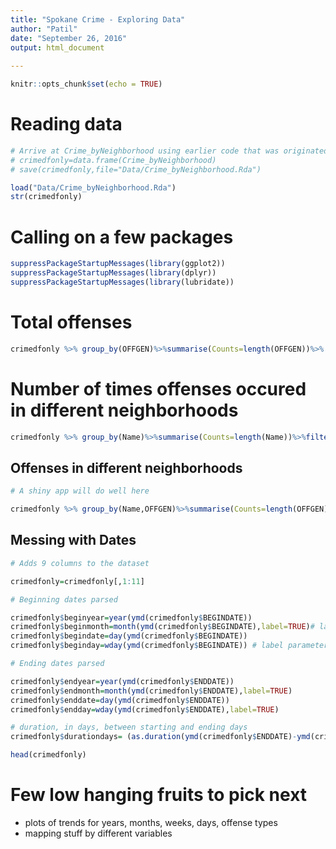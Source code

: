 ```yaml
---
title: "Spokane Crime - Exploring Data"
author: "Patil"
date: "September 26, 2016"
output: html_document
    
---
```


```r
knitr::opts_chunk$set(echo = TRUE)
```

# Reading data

```r
# Arrive at Crime_byNeighborhood using earlier code that was originated by Krisztian
# crimedfonly=data.frame(Crime_byNeighborhood)
# save(crimedfonly,file="Data/Crime_byNeighborhood.Rda")

load("Data/Crime_byNeighborhood.Rda")
str(crimedfonly)
```

# Calling on a few packages

```r
suppressPackageStartupMessages(library(ggplot2))
suppressPackageStartupMessages(library(dplyr))
suppressPackageStartupMessages(library(lubridate))

```

# Total offenses

```r
crimedfonly %>% group_by(OFFGEN)%>%summarise(Counts=length(OFFGEN))%>% ggplot(.,aes(reorder(OFFGEN,Counts),Counts))+geom_bar(stat="identity")+geom_text(aes(x=OFFGEN,y=Counts+2000,label=Counts))+coord_flip()+theme_bw()+labs(y="Count",x="")

```

# Number of times offenses occured in different neighborhoods

```r

crimedfonly %>% group_by(Name)%>%summarise(Counts=length(Name))%>%filter(Name!="")%>% ggplot(.,aes(reorder(Name,Counts),Counts))+geom_bar(stat="identity")+geom_text(aes(x=Name,y=Counts+1000,label=Counts))+coord_flip()+theme_bw()+labs(y="Count",x="")
```

## Offenses in different neighborhoods

```r
# A shiny app will do well here

crimedfonly %>% group_by(Name,OFFGEN)%>%summarise(Counts=length(OFFGEN))%>%filter(Name!="")%>% ggplot(.,aes(OFFGEN,Counts))+geom_bar(stat="identity")+facet_wrap(~Name,scales="free")

```

## Messing with Dates

```r
# Adds 9 columns to the dataset

crimedfonly=crimedfonly[,1:11]

# Beginning dates parsed

crimedfonly$beginyear=year(ymd(crimedfonly$BEGINDATE))
crimedfonly$beginmonth=month(ymd(crimedfonly$BEGINDATE),label=TRUE)# label parameter inserts name of month instead of number
crimedfonly$begindate=day(ymd(crimedfonly$BEGINDATE)) 
crimedfonly$beginday=wday(ymd(crimedfonly$BEGINDATE)) # label parameter inserts day of week instead of number of the day in a 7-day week

# Ending dates parsed

crimedfonly$endyear=year(ymd(crimedfonly$ENDDATE))
crimedfonly$endmonth=month(ymd(crimedfonly$ENDDATE),label=TRUE)
crimedfonly$enddate=day(ymd(crimedfonly$ENDDATE))
crimedfonly$endday=wday(ymd(crimedfonly$ENDDATE),label=TRUE)

# duration, in days, between starting and ending days
crimedfonly$durationdays= (as.duration(ymd(crimedfonly$ENDDATE)-ymd(crimedfonly$BEGINDATE)))/ddays(1)

head(crimedfonly)

```



# Few low hanging fruits to pick next



* plots of trends for years, months, weeks, days, offense types
* mapping stuff by different variables


